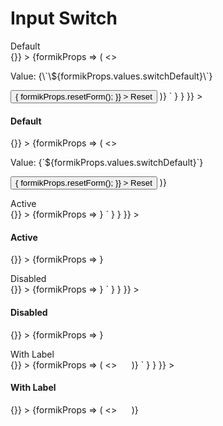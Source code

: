 
<Meta title="Input Switch" component={InputSwitch} />

# Input Switch

<Canvas>
  <Story
    name="Input Switch Default"
    parameters={{
      docs: {
        source: {
          code: dedent`
            <h4>Default</h4>
            <Form
              initialValues={{
                switchDefault: false
              }}
              onSubmit={() => {}}
            >
              {formikProps => (
                <>
                  <p>Value: {\`\${formikProps.values.switchDefault}\`}</p>
                  <InputSwitch name="switchDefault" formikProps={formikProps} />
                  <Button
                    onClick={() => {
                      formikProps.resetForm();
                    }}
                  >
                    Reset
                  </Button>
                </>
              )}
            </Form>`
        }
      }
    }}
  >
    <div className="input-switch-story">
      <h4>Default</h4>
      <Form
        initialValues={{
          switchDefault: false
        }}
        onSubmit={() => {}}
      >
        {formikProps => (
          <>
            <p>Value: {`${formikProps.values.switchDefault}`}</p>
            <InputSwitch name="switchDefault" formikProps={formikProps} />
            <Button
              onClick={() => {
                formikProps.resetForm();
              }}
            >
              Reset
            </Button>
          </>
        )}
      </Form>
    </div>
  </Story>
  <Story
    name="Input Switch Active"
    parameters={{
      docs: {
        source: {
          code: dedent`
            <h4>Active</h4>
            <Form
              initialValues={{
                switchActive: true
              }}
              onSubmit={() => {}}
            >
              {formikProps => <InputSwitch name="switchActive" formikProps={formikProps} />}
            </Form>`
        }
      }
    }}
  >
    <div className="input-switch-story">
      <h4>Active</h4>
      <Form
        initialValues={{
          switchActive: true
        }}
        onSubmit={() => {}}
      >
        {formikProps => <InputSwitch name="switchActive" formikProps={formikProps} />}
      </Form>
    </div>
  </Story>
  <Story
    name="Input Switch Disabled"
    parameters={{
      docs: {
        source: {
          code: dedent`
            <h4>Disabled</h4>
            <Form
              initialValues={{
                switchActive: true
              }}
              onSubmit={() => {}}
            >
              {formikProps => <InputSwitch name="switchActive" disabled={true} formikProps={formikProps} />}
            </Form>`
        }
      }
    }}
  >
    <div className="input-switch-story">
      <h4>Disabled</h4>
      <Form
        initialValues={{
          switchActive: true
        }}
        onSubmit={() => {}}
      >
        {formikProps => <InputSwitch name="switchActive" disabled={true} formikProps={formikProps} />}
      </Form>
    </div>
  </Story>
  <Story
    name="Input Switch with Label"
    parameters={{
      docs: {
        source: {
          code: dedent`
            <h4>With Label</h4>
            <Form
              initialValues={{
                switchWithLabelEnd: true,
                switchWithLabeLStart: false
              }}
              onSubmit={() => {}}
            >
              {formikProps => (
                <>
                  <InputSwitch name="switchWithLabelEnd" label="Click Me" labelPlacement="end" formikProps={formikProps} />
                  &nbsp;&nbsp;&nbsp;&nbsp;<InputSwitch
                    name="switchWithLabeLStart"
                    labelOn="On"
                    labelOff="Off"
                    labelPlacement="start"
                    formikProps={formikProps}
                  />
                </>
              )}
            </Form>`
        }
      }
    }}
  >
    <div className="input-switch-story">
      <h4>With Label</h4>
      <Form
        initialValues={{
          switchWithLabelEnd: true,
          switchWithLabeLStart: false
        }}
        onSubmit={() => {}}
      >
        {formikProps => (
          <>
            <InputSwitch name="switchWithLabelEnd" label="Click Me" labelPlacement="end" formikProps={formikProps} />
            &nbsp;&nbsp;&nbsp;&nbsp;
            <InputSwitch
              name="switchWithLabeLStart"
              labelOn="On"
              labelOff="Off"
              labelPlacement="start"
              formikProps={formikProps}
            />
          </>
        )}
      </Form>
    </div>
  </Story>
  <ArgsTable of={InputSwitch} />
</Canvas>
